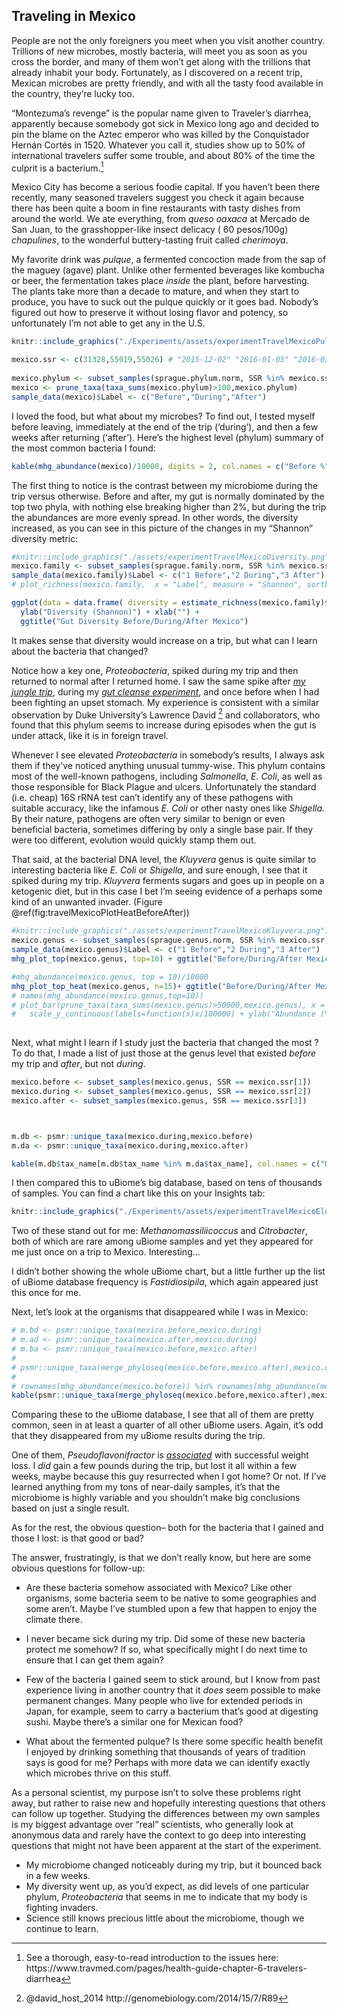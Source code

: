 ## Traveling in Mexico {#experimentMexico}

People are not the only foreigners you meet when you visit another country. Trillions of new microbes, mostly bacteria, will meet you as soon as you cross the border, and many of them won't get along with the trillions that already inhabit your body. Fortunately, as I discovered on a recent trip,  Mexican microbes are pretty friendly, and with all the tasty food available in the country, they're lucky too.

"Montezuma's revenge" is the popular name given to Traveler's diarrhea, apparently because somebody got sick in Mexico long ago and decided to pin the blame on the Aztec emperor who was killed by the Conquistador Hernán Cortés in 1520. Whatever you call it, studies show up to 50% of international travelers suffer some trouble, and about 80% of the time the culprit is a bacterium.^[See a thorough, easy-to-read introduction to the issues here: https://www.travmed.com/pages/health-guide-chapter-6-travelers-diarrhea]

Mexico City has become a serious foodie capital. If you haven't been there recently, many seasoned travelers suggest you check it again because there has been quite a boom in fine restaurants with tasty dishes from around the world. We ate everything, from *queso oaxaca* at Mercado de San Juan, to the grasshopper-like insect delicacy ( 60 pesos/100g) *chapulines*, to the wonderful buttery-tasting fruit called *cherimoya*.

My favorite drink was *pulque*, a fermented concoction made from the sap of the maguey (agave) plant. Unlike other fermented beverages like kombucha or beer, the fermentation takes place *inside* the plant, before harvesting. The plants take more than a decade to mature, and when they start to produce, you have to suck out the pulque quickly or it goes bad. Nobody's figured out how to preserve it without losing flavor and potency, so unfortunately I'm not able to get any in the U.S.


```r
knitr::include_graphics("./Experiments/assets/experimentTravelMexicoPulque.jpg", error = FALSE)

mexico.ssr <- c(31328,55019,55026) # "2015-12-02" "2016-01-05" "2016-03-29"
  
mexico.phylum <- subset_samples(sprague.phylum.norm, SSR %in% mexico.ssr)
mexico <- prune_taxa(taxa_sums(mexico.phylum)>100,mexico.phylum)
sample_data(mexico)$Label <- c("Before","During","After")
```




I loved the food, but what about my microbes? To find out, I tested myself before leaving, immediately at the end of the trip ('during'), and then a few weeks after returning ('after'). Here's the highest level (phylum) summary of the most common bacteria I found:

```r

kable(mhg_abundance(mexico)/10000, digits = 2, col.names = c("Before %", "During %", "After %"))

```



The first thing to notice is the contrast between my microbiome during the trip versus otherwise. Before and after, my gut is normally dominated by the top two phyla, with nothing else breaking higher than 2%, but during the trip the abundances are more evenly spread. In other words, the diversity increased, as you can see in this picture of the changes in my "Shannon" diversity metric:


```r
#knitr::include_graphics("./assets/experimentTravelMexicoDiversity.png")
mexico.family <- subset_samples(sprague.family.norm, SSR %in% mexico.ssr)
sample_data(mexico.family)$Label <- c("1 Before","2 During","3 After")
# plot_richness(mexico.family,  x = "Label", measure = "Shannon", sortby = "Date") #+ aes(ymin = 1.0) +geom_bar(stat = "identity")

ggplot(data = data.frame( diversity = estimate_richness(mexico.family)$Shannon, label =  sample_data(mexico.family)$Label), aes(x=label,y=diversity)) + geom_bar(stat="identity") + coord_cartesian(ylim = c(1.5,2)) +
  ylab("Diversity (Shannon)") + xlab("") +
  ggtitle("Gut Diversity Before/During/After Mexico")

```



It makes sense that diversity would increase on a trip, but what can I learn about the bacteria that changed?

Notice how a key one, _Proteobacteria_, spiked during my trip and then returned to normal after I returned home. I saw the same spike after [*my jungle trip*](http://www.ubiomeblog.com/my-microbiome-in-the-jungle/), during my [*gut cleanse experiment*](http://www.ubiomeblog.com/experimenting-with-a-gut-cleanse-by-richard-sprague/), and once before when I had been fighting an upset stomach. My experience is consistent with a similar observation by Duke University's Lawrence David ^[@david_host_2014 http://genomebiology.com/2014/15/7/R89] and collaborators, who found that this phylum seems to increase during episodes when the gut is under attack, like it is in foreign travel.

Whenever I see elevated _Proteobacteria_ in somebody's results, I always ask them if they've noticed anything unusual tummy-wise.  This phylum contains most of the well-known pathogens, including _Salmonella_, _E. Coli_, as well as those responsible for Black Plague and ulcers. Unfortunately the standard (i.e. cheap) 16S rRNA test can't identify any of these pathogens with suitable accuracy, like the infamous _E. Coli_ or other nasty ones like _Shigella._  By their nature, pathogens are often very similar to benign or even beneficial bacteria, sometimes differing by only a single base pair. If they were too different, evolution would quickly stamp them out.

That said, at the bacterial DNA level, the *Kluyvera* genus is quite similar to interesting bacteria like _E. Coli_ or _Shigella_, and sure enough, I see that it spiked during my trip. *Kluyvera* ferments sugars and goes up in people on a ketogenic diet, but in this case I bet I'm seeing evidence of a perhaps some kind of an unwanted invader. (Figure \@ref(fig:travelMexicoPlotHeatBeforeAfter))

```r
#knitr::include_graphics("./assets/experimentTravelMexicoKluyvera.png")
mexico.genus <- subset_samples(sprague.genus.norm, SSR %in% mexico.ssr)
sample_data(mexico.genus)$Label <- c("1 Before","2 During","3 After")
mhg_plot_top(mexico.genus, top=10) + ggtitle("Before/During/After Mexico Travel")
```


```r

#mhg_abundance(mexico.genus, top = 10)/10000
mhg_plot_top_heat(mexico.genus, n=15)+ ggtitle("Before/During/After Mexico Travel")
# names(mhg_abundance(mexico.genus,top=10))
# plot_bar(prune_taxa(taxa_sums(mexico.genus)>50000,mexico.genus), x = "Label", fill = "Genus") +
#   scale_y_continuous(labels=function(x)x/100000) + ylab("Abundance (%)")
               

```


Next, what might I learn if I study just the bacteria that changed the most ? To do that, I made a list of just those at the genus level that existed *before* my trip and *after*, but not *during*.

```r
mexico.before <- subset_samples(mexico.genus, SSR == mexico.ssr[1])
mexico.during <- subset_samples(mexico.genus, SSR == mexico.ssr[2])
mexico.after <- subset_samples(mexico.genus, SSR == mexico.ssr[3])



m.db <- psmr::unique_taxa(mexico.during,mexico.before)
m.da <- psmr::unique_taxa(mexico.during,mexico.after)

kable(m.db$tax_name[m.db$tax_name %in% m.da$tax_name], col.names = c("Unique in Mexico"))

```


I then compared this to uBiome's big database, based on tens of thousands of samples. You can find a chart like this on your Insights tab:



```r
knitr::include_graphics("./Experiments/assets/experimentTravelMexicoElusive.jpg", error = FALSE)
```

Two of these stand out for me: _Methanomassiliicoccus_ and _Citrobacter_, both of which are rare among uBiome samples and yet they appeared for me just once on a trip to Mexico. Interesting…

I didn't bother showing the whole uBiome chart, but a little further up the list of uBiome database frequency is *Fastidiosipila*, which again appeared just this once for me.

Next, let's look at the organisms that disappeared while I was in Mexico:

```r
# m.bd <- psmr::unique_taxa(mexico.before,mexico.during)
# m.ad <- psmr::unique_taxa(mexico.after,mexico.during)
# m.ba <- psmr::unique_taxa(mexico.before,mexico.after)
# 
# psmr::unique_taxa(merge_phyloseq(mexico.before,mexico.after),mexico.during)$tax_name %in% rownames(mhg_abundance(mexico.during))
# 
# rownames(mhg_abundance(mexico.before)) %in% rownames(mhg_abundance(mexico.after))
kable(psmr::unique_taxa(merge_phyloseq(mexico.before,mexico.after),mexico.during)$tax_name,col.names = c("Disappeared"))

```

Comparing these to the uBiome database, I see that all of them are pretty common, seen in at least a quarter of all other uBiome users. Again, it's odd that they disappeared from my uBiome results during the trip.

One of them, *Pseudoflavonifractor* is [*associated*](http://journals.plos.org/plosone/article?id=10.1371/journal.pone.0149564) with successful weight loss. I *did* gain a few pounds during the trip, but lost it all within a few weeks, maybe because this guy resurrected when I got home?  Or not. If I've learned anything from my tons of near-daily samples, it's that the microbiome is highly variable and you shouldn't make big conclusions based on just a single result.

As for the rest, the obvious question-- both for the bacteria that I gained and those I lost: is that good or bad?

The answer, frustratingly, is that we don't really know, but here are some obvious questions for follow-up:

-   Are these bacteria somehow associated with Mexico? Like other organisms, some bacteria seem to be native to some geographies and some aren't. Maybe I've stumbled upon a few that happen to enjoy the climate there.

-   I never became sick during my trip. Did some of these new bacteria protect me somehow? If so, what specifically might I do next time to ensure that I can get them again?

-   Few of the bacteria I gained seem to stick around, but I know from past experience living in another country that it *does* seem possible to make permanent changes. Many people who live for extended periods in Japan, for example, seem to carry a bacterium that's good at digesting sushi. Maybe there's a similar one for Mexican food?

-   What about the fermented pulque? Is there some specific health benefit I enjoyed by drinking something that thousands of years of tradition says is good for me? Perhaps with more data we can identify exactly which microbes thrive on this stuff.

As a personal scientist, my purpose isn't to solve these problems right away, but rather to raise new and hopefully interesting questions that others can follow up together. Studying the differences between my own samples is my biggest advantage over "real" scientists, who generally look at anonymous data and rarely have the context to go deep into interesting questions that might not have been apparent at the start of the experiment.


* My microbiome changed noticeably during my trip, but it bounced back in a few weeks.
* My diversity went up, as you'd expect, as did levels of one particular phylum, _Proteobacteria_ that seems in me to indicate that my body is fighting invaders.
* Science still knows precious little about the microbiome, though we continue to learn.

